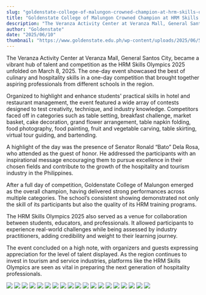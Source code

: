 ```yaml
---
slug: "goldenstate-college-of-malungon-crowned-champion-at-hrm-skills-olympics-2025"
title: "Goldenstate College of Malungon Crowned Champion at HRM Skills Olympics 2025"
description: "The Veranza Activity Center at Veranza Mall, General Santos City, became a vibrant hub of..."
author: "Goldenstate"
date: "2025/06/10"
thumbnail: "https://www.goldenstate.edu.ph/wp-content/uploads/2025/06/505487970_10232545987809467_6676101960896358553_n.jpg"
---
```


The Veranza Activity Center at Veranza Mall, General Santos City, became a vibrant hub of talent and competition as the HRM Skills Olympics 2025 unfolded on March 8, 2025. The one-day event showcased the best of culinary and hospitality skills in a one-day competition that brought together aspiring professionals from different schools in the region.

Organized to highlight and enhance students' practical skills in hotel and restaurant management, the event featured a wide array of contests designed to test creativity, technique, and industry knowledge. Competitors faced off in categories such as table setting, breakfast challenge, market basket, cake decoration, grand flower arrangement, table napkin folding, food photography, food painting, fruit and vegetable carving, table skirting, virtual tour guiding, and bartending.

A highlight of the day was the presence of Senator Ronald “Bato” Dela Rosa, who attended as the guest of honor. He addressed the participants with an inspirational message encouraging them to pursue excellence in their chosen fields and contribute to the growth of the hospitality and tourism industry in the Philippines.

After a full day of competition, Goldenstate College of Malungon emerged as the overall champion, having delivered strong performances across multiple categories. The school’s consistent showing demonstrated not only the skill of its participants but also the quality of its HRM training programs.

The HRM Skills Olympics 2025 also served as a venue for collaboration between students, educators, and professionals. It allowed participants to experience real-world challenges while being assessed by industry practitioners, adding credibility and weight to their learning journey.

The event concluded on a high note, with organizers and guests expressing appreciation for the level of talent displayed. As the region continues to invest in tourism and service industries, platforms like the HRM Skills Olympics are seen as vital in preparing the next generation of hospitality professionals.

![](https://www.goldenstate.edu.ph/wp-content/uploads/2025/06/505590154_10232545989729515_1862460126906597638_n.jpg)
![](https://www.goldenstate.edu.ph/wp-content/uploads/2025/06/505487970_10232545987809467_6676101960896358553_n.jpg)
![](https://www.goldenstate.edu.ph/wp-content/uploads/2025/06/506048891_10232545987649463_709936540904807582_n.jpg)
![](https://www.goldenstate.edu.ph/wp-content/uploads/2025/06/505875770_10232545991929570_8999627846109499556_n.jpg)
![](https://www.goldenstate.edu.ph/wp-content/uploads/2025/06/505997299_10232545991729565_5205085928640907251_n.jpg)
![](https://www.goldenstate.edu.ph/wp-content/uploads/2025/06/505664661_10232545990849543_7275252969113927250_n.jpg)
![](https://www.goldenstate.edu.ph/wp-content/uploads/2025/06/505729022_10232545989649513_548117246448305348_n.jpg)
![](https://www.goldenstate.edu.ph/wp-content/uploads/2025/06/505995239_10232545986569436_3101461699958024558_n.jpg)
![](https://www.goldenstate.edu.ph/wp-content/uploads/2025/06/506042692_10232545981809317_1531386790554105438_n.jpg)
![](https://www.goldenstate.edu.ph/wp-content/uploads/2025/06/505650571_10232545981889319_1847977154017899992_n.jpg)
![](https://www.goldenstate.edu.ph/wp-content/uploads/2025/06/505657912_10232545988689489_5625397511494728342_n.jpg)
![](https://www.goldenstate.edu.ph/wp-content/uploads/2025/06/505882551_10232545987169451_2915300887095827577_n.jpg)
![](https://www.goldenstate.edu.ph/wp-content/uploads/2025/06/505761998_10232545982689339_7449607245745857885_n.jpg)
![](https://www.goldenstate.edu.ph/wp-content/uploads/2025/06/505995876_10232545983769366_3344298024659353050_n.jpg)
![](https://www.goldenstate.edu.ph/wp-content/uploads/2025/06/505729021_10232545980649288_4289034722323822595_n.jpg)
![](https://www.goldenstate.edu.ph/wp-content/uploads/2025/06/506307302_10232545979729265_367058382690739557_n.jpg)
![](https://www.goldenstate.edu.ph/wp-content/uploads/2025/06/505720950_10232545981369306_122354582483039265_n.jpg)
![](https://www.goldenstate.edu.ph/wp-content/uploads/2025/06/505787212_10232545980169276_5967887657255336491_n.jpg)
![](https://www.goldenstate.edu.ph/wp-content/uploads/2025/06/505997223_10232545982289329_1272629610609162020_n.jpg)
